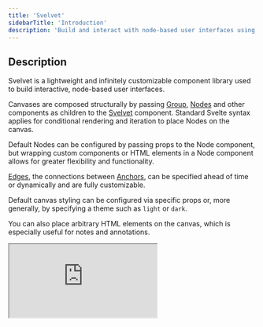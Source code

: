 ```yaml
---
title: 'Svelvet'
sidebarTitle: 'Introduction'
description: 'Build and interact with node-based user interfaces using Svelte'
---
```


## Description

Svelvet is a lightweight and infinitely customizable component library used to build interactive, node-based user interfaces.

Canvases are composed structurally by passing [Group](/components/group), [Nodes](/components/node) and other components as children to the [Svelvet](/components/svelvet) component. Standard Svelte syntax applies for conditional rendering and iteration to place Nodes on the canvas.

Default Nodes can be configured by passing props to the Node component, but wrapping custom components or HTML elements in a Node component allows for greater flexibility and functionality.

[Edges](/components/edge), the connections between [Anchors](/components/anchor), can be specified ahead of time or dynamically and are fully customizable.

Default canvas styling can be configured via specific props or, more generally, by specifying a theme such as `light` or `dark`.

You can also place arbitrary HTML elements on the canvas, which is especially useful for notes and annotations.

<iframe
  src="https://stackblitz.com/edit/svelvet-v7?embed=1&file=src/routes/+page.svelte&theme=dark&view=preview"
  style={{ width: '100%', height: '500px' }}
></iframe>
